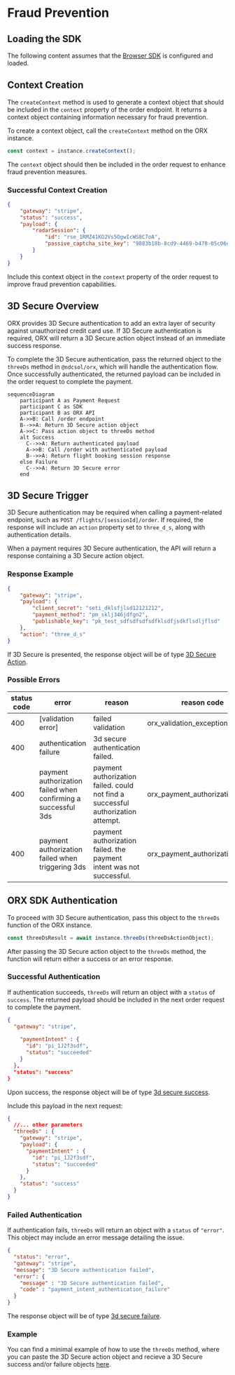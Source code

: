 # Fraud Prevention

## Loading the SDK

The following content assumes that the [Browser SDK](/versions/v5/sdk) is configured and loaded. 

## Context Creation

The `createContext` method is used to generate a context object that should be included in the `context` property of the order endpoint. It returns a context object containing information necessary for fraud prevention.


To create a context object, call the `createContext` method on the ORX instance.

```ts
const context = instance.createContext();
```

The `context` object should then be included in the order request to enhance fraud prevention measures.

### Successful Context Creation
```json
{
    "gateway": "stripe",
    "status": "success",
    "payload": {
        "radarSession": {
            "id": "rse_1RMZ41KO2Vs5OgwIcWS8C7oA",
            "passive_captcha_site_key": "9883b18b-8cd9-4469-b478-05c06d8252d8"
        }
    }
}
```
Include this context object in the `context` property of the order request to improve fraud prevention capabilities.



## 3D Secure Overview

ORX provides 3D Secure authentication to add an extra layer of security against unauthorized credit card use. If 3D Secure authentication is required, ORX will return a 3D Secure action object instead of an immediate success response.

To complete the 3D Secure authentication, pass the returned object to the `threeDs` method in `@ndcsol/orx`, which will handle the authentication flow. Once successfully authenticated, the returned payload can be included in the order request to complete the payment.

```mermaid
sequenceDiagram
    participant A as Payment Request
    participant C as SDK
    participant B as ORX API
    A->>B: Call /order endpoint
    B-->>A: Return 3D Secure action object
    A->>C: Pass action object to threeDs method
    alt Success
      C-->>A: Return authenticated payload
      A->>B: Call /order with authenticated payload
      B-->>A: Return flight booking session response
    else Failure
      C-->>A: Return 3D Secure error
    end
```

## 3D Secure Trigger

3D Secure authentication may be required when calling a payment-related endpoint, such as `POST /flights/[sessionId]/order`. If required, the response will include an `action` property set to `three_d_s`, along with authentication details.

When a payment requires 3D Secure authentication, the API will return a response containing a 3D Secure action object.

### Response Example

```json filename="POST /flights/[sessionId]/order" copy
{
    "gateway": "stripe",
    "payload": {
        "client_secret": "seti_dklsfjlsd12121212",
        "payment_method": "pm_sklj346jdfgn2",
        "publishable_key": "pk_test_sdfsdfsdfsdfklsdfjsdkflsdljflsd"
    },
    "action": "three_d_s"
}
```

If 3D Secure is presented, the response object will be of type [3D Secure Action](/versions/v5/glossary#3d-secure-action).

### Possible Errors

| status code | error | reason | reason code |
|---|---|---|---|
| 400 | [validation error] | failed validation | orx_validation_exception |
| 400 | authentication failure | 3d secure authentication failed. | |
| 400 | payment authorization failed when confirming a successful 3ds | payment authorization failed. could not find a successful authorization attempt. | orx_payment_authorization_failed |
| 400 | payment authorization failed when triggering 3ds | payment authorization failed. the payment intent was not successful. | orx_payment_authorization_failed |


## ORX SDK Authentication


To proceed with 3D Secure authentication, pass this object to the `threeDs` function of the ORX instance.

```ts copy
const threeDsResult = await instance.threeDs(threeDsActionObject);
```

After passing the 3D Secure action object to the `threeDs` method, the function will return either a success or an error response.

### Successful Authentication

If authentication succeeds, `threeDs` will return an object with a `status` of `success`. The returned payload should be included in the next order request to complete the payment.

```json copy
{
  "gateway": "stripe",
  
    "paymentIntent" : {
      "id": "pi_1J2f3sdf",
      "status": "succeeded"
    }
  },
  "status": "success"
}
```

Upon success, the response object will be of type [3d secure success](/versions/v5/glossary#3d-secure-success).


Include this payload in the next request:

```json filename="POST /flights/[sessionId]/order" copy
{
  //... other parameters
  "threeDs" : {
    "gateway": "stripe",
    "payload": {
      "paymentIntent" : {
        "id": "pi_1J2f3sdf",
        "status": "succeeded"
      }
    },
    "status": "success"
  }
}
```

### Failed Authentication

If authentication fails, `threeDs` will return an object with a `status` of `"error"`. This object may include an error message detailing the issue.

```json copy
{
  "status": "error",
  "gateway": "stripe",
  "message": "3D Secure authentication failed",
  "error": {
    "message" : "3D Secure authentication failed",
    "code" : "payment_intent_authentication_failure"
  }
}
```

The response object will be of type [3d secure failure](/versions/v5/glossary#3d-secure-failure).


### Example

You can find a minimal example of how to use the `threeDs` method, where you can paste the 3D Secure action object and recieve a 3D Secure success and/or failure objects [here](https://gist.github.com/parsasi/0f3634c8df62c974ce50cb9eda5c5682).
